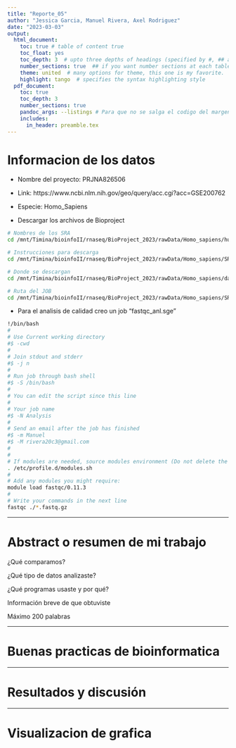 ```yaml
---
title: "Reporte_05"
author: "Jessica Garcia, Manuel Rivera, Axel Rodriguez"
date: "2023-03-03"
output:
  html_document:
    toc: true # table of content true
    toc_float: yes
    toc_depth: 3  # upto three depths of headings (specified by #, ## and ###)
    number_sections: true  ## if you want number sections at each table header
    theme: united  # many options for theme, this one is my favorite.
    highlight: tango  # specifies the syntax highlighting style
  pdf_document: 
    toc: true
    toc_depth: 3
    number_sections: true
    pandoc_args: --listings # Para que no se salga el codigo del margen
    includes:
      in_header: preamble.tex
---
```



# Informacion de los datos

- Nombre del proyecto: PRJNA826506

- Link: https://www.ncbi.nlm.nih.gov/geo/query/acc.cgi?acc=GSE200762

- Especie: Homo_Sapiens

- Descargar los archivos de Bioproject
```bash 
# Nombres de los SRA
cd /mnt/Timina/bioinfoII/rnaseq/BioProject_2023/rawData/Homo_sapiens/human_fastq.txt

# Instrucciones para descarga
cd /mnt/Timina/bioinfoII/rnaseq/BioProject_2023/rawData/Homo_sapiens/SRAData_dow.sh

# Donde se descargan
cd /mnt/Timina/bioinfoII/rnaseq/BioProject_2023/rawData/Homo_sapiens/data

# Ruta del JOB
cd /mnt/Timina/bioinfoII/rnaseq/BioProject_2023/rawData/Homo_sapiens/SRA_run.sge
```

- Para el analisis de calidad creo un job "fastqc_anl.sge"
```bash
!/bin/bash
#
# Use Current working directory
#$ -cwd
#
# Join stdout and stderr
#$ -j n
#
# Run job through bash shell
#$ -S /bin/bash
#
# You can edit the script since this line
#
# Your job name
#$ -N Analysis
#
# Send an email after the job has finished
#$ -m Manuel
#$ -M rivera20c3@gmail.com
#
#
# If modules are needed, source modules environment (Do not delete the next line):
. /etc/profile.d/modules.sh
#
# Add any modules you might require:
module load fastqc/0.11.3
#
# Write your commands in the next line
fastqc ./*.fastq.gz
```







--------------------------------------------------------------------------------

# Abstract o resumen de mi trabajo

¿Qué comparamos?

¿Qué tipo de datos analizaste?

¿Qué programas usaste y por qué?

Información breve de que obtuviste

Máximo 200 palabras

--------------------------------------------------------------------------------

# Buenas practicas de bioinformatica




--------------------------------------------------------------------------------

# Resultados y discusión




--------------------------------------------------------------------------------

# Visualizacion de grafica








